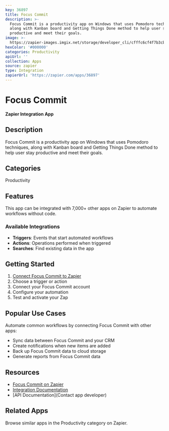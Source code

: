 ```yaml
---
key: 36897
title: Focus Commit
description: >-
  Focus Commit is a productivity app on Windows that uses Pomodoro techniques,
  along with Kanban board and Getting Things Done method to help user stay
  productive and meet their goals.
image: >-
  https://zapier-images.imgix.net/storage/developer_cli/cfffc6cf4f7b3cb3aa6a2eb02979213f.png?auto=format%2Ccompress&ixlib=python-3.0.0&q=50
hexColor: '#000000'
categories: Productivity
apiUrl: ''
collection: Apps
source: zapier
type: Integration
zapierUrl: 'https://zapier.com/apps/36897'
---
```

# Focus Commit

**Zapier Integration App**

## Description

Focus Commit is a productivity app on Windows that uses Pomodoro techniques, along with Kanban board and Getting Things Done method to help user stay productive and meet their goals.

## Categories

Productivity

## Features

This app can be integrated with 7,000+ other apps on Zapier to automate workflows without code.

### Available Integrations

- **Triggers**: Events that start automated workflows
- **Actions**: Operations performed when triggered
- **Searches**: Find existing data in the app

## Getting Started

1. [Connect Focus Commit to Zapier](https://zapier.com/apps/36897)
2. Choose a trigger or action
3. Connect your Focus Commit account
4. Configure your automation
5. Test and activate your Zap

## Popular Use Cases

Automate common workflows by connecting Focus Commit with other apps:

- Sync data between Focus Commit and your CRM
- Create notifications when new items are added
- Back up Focus Commit data to cloud storage
- Generate reports from Focus Commit data

## Resources

- [Focus Commit on Zapier](https://zapier.com/apps/36897)
- [Integration Documentation](https://zapier.com/apps/36897/integrations)
- [API Documentation](Contact app developer)

## Related Apps

Browse similar apps in the Productivity category on Zapier.
